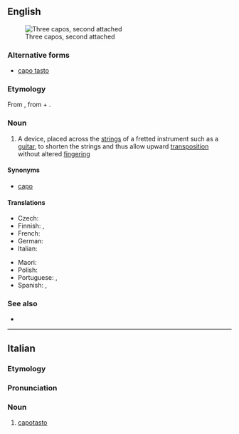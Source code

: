 {{also|capo tasto}}
==English==
[[File:Kapodaster (drei verschiedene Formen).jpg|thumb|Three capos, second attached]]

===Alternative forms===
* [[capo tasto]]

===Etymology===
From {{bor|en|it|capotasto}}, from {{m|it|capo||head}} + {{m|it|tasto||fret}}.

===Noun===
{{en-noun}}

# {{lb|en|music}} A device, placed across the [[string]]s of a fretted instrument such as a [[guitar]], to shorten the strings and thus allow upward [[transposition]] without altered [[fingering]]

====Synonyms====
* [[capo]]

====Translations====
{{trans-top|device placed across the strings}}
* Czech: {{t|cs|kapodastr|m}}
* Finnish: {{t+|fi|kapo}}, {{t+|fi|capo}}
* French: {{t+|fr|capodastre}}
* German: {{t+|de|Kapodaster}}
* Italian: {{t|it|capotasto}}
{{trans-mid}}
* Maori: {{t|mi|whakakopa}}
* Polish: {{t|pl|kapodaster|m}}
* Portuguese: {{t+|pt|pestana|f}}, {{t|pt|capotraste|m}}
* Spanish: {{t+|es|ceja|f}}, {{t+|es|cejilla|f}}
{{trans-bottom}}

===See also===
* {{R:commons|capo}}

----

==Italian==

===Etymology===
{{prefix|it|capo|tasto}}

===Pronunciation===
{{it-pr|capotàsto}}

===Noun===
{{it-noun|m}}

# {{lb|it|music}} [[#English|capotasto]]